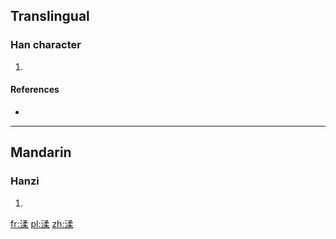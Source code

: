 ==Translingual==

===Han character===
{{Han char|rn=85|rad=水|as=09|sn=12|four=|canj=水弓竹木 (ENHD)}}

# {{defn|Han|sort=水09}}

====References====
* {{Han ref|kx=0633.380|dkj=17755|hdz=31691.080|uh=6E18|ud=28184}}

----

==Mandarin==

===Hanzi===
{{cmn-hanzi|pin=[[huì]] ([[hui4]]), [[róu]] ([[rou2]])|wg=hui<sup>4</sup>, jou<sup>2</sup>}}

# {{defn|Mandarin|sort=水09}}

[[fr:渘]]
[[pl:渘]]
[[zh:渘]]